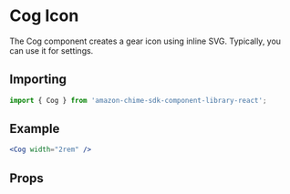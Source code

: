 

<Meta of={CogStories} />

# Cog Icon

The Cog component creates a gear icon using inline SVG. Typically, you can use it for settings.

## Importing

```javascript
import { Cog } from 'amazon-chime-sdk-component-library-react';
```

## Example

<ThemeProvider theme={lightTheme}>
  <GlobalStyles />
  <Canvas>
    <Cog width="2rem" />
  </Canvas>
</ThemeProvider>

```jsx
<Cog width="2rem" />
```

## Props

<ArgTypes of={Cog} />
